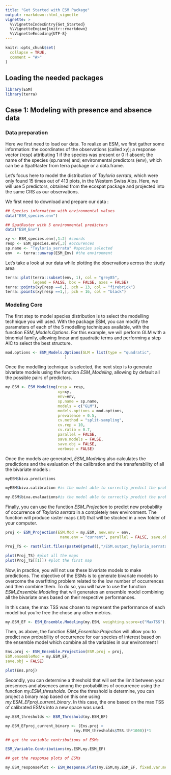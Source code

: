 ```yaml
---
title: "Get Started with ESM Package"
output: rmarkdown::html_vignette
vignette: >
  %\VignetteIndexEntry{Get_Started}
  %\VignetteEngine{knitr::rmarkdown}
  %\VignetteEncoding{UTF-8}
---
```


```r
knitr::opts_chunk$set(
  collapse = TRUE,
  comment = "#>"
)
```

## Loading the needed packages

```r
library(ESM)
library(terra)
```

## Case 1: Modeling with presence and absence data

### Data preparation

Here we first need to load our data. To realize an ESM, we first gather some information: the coordinates of the observations (called xy); a response vector (resp) attributing 1 if the species was present or 0 if absent; the name of the species (sp.name) and; environmental predictors (env), which can be a SpatRaster from terra package or a data.frame.

Let's focus here to model the distribution of *Tayloria serrata*, which were only found 15 times out of 413 plots, in the Western Swiss Alps. Here, we will use 5 predictors, obtained from the ecospat package and projected into the same CRS as our observations.

We first need to download and prepare our data :

```r
## Species information with environmental values
data("ESM_species.env") 

## SpatRaster with 5 environmental predictors
data("ESM_Env")

xy <- ESM_species.env[,1:2] #coords
resp <- ESM_species.env[,3] #occurences
sp.name <- "Tayloria_serrata" #species selected
env  <- terra::unwrap(ESM_Env) #the environment 

```

Let's take a look at our data while plotting the observations across the study area

```r
terra::plot(terra::subset(env, 1), col = "grey85", 
            legend = FALSE, box = FALSE, axes = FALSE)
terra::points(xy[resp ==0,], pch = 13, col = "firebrick")
terra::points(xy[resp ==1,], pch = 16, col = "black")
```

### Modeling Core

The first step to model species distribution is to select the modelling technique you will used. With the package ESM, you can modify the parameters of each of the 5 modelling techniques available, with the function *ESM_Models.Options*. For this example, we will perform GLM with a binomial family, allowing linear and quadratic terms and performing a step AIC to select the best structure.

```r
mod.options <- ESM_Models.Options(GLM = list(type = "quadratic",                                             test = "AIC")                                  
                          )
```

Once the modelling technique is selected, the next step is to generate bivariate models using the function *ESM_Modeling*, allowing by default all the possible pairs of predictors.

```r
my.ESM <- ESM_Modeling(resp = resp,
                       xy=xy,
                       env=env,
                       sp.name = sp.name,
                       models = c("GLM"),
                       models.options = mod.options,
                       prevalence = 0.5,
                       cv.method = "split-sampling",
                       cv.rep = 10,
                       cv.ratio = 0.7,
                       parallel = FALSE,
                       save.models = FALSE,
                       save.obj = FALSE,
                       verbose = FALSE)
```

Once the models are generated, *ESM_Modeling* also calculates the predictions and the evaluation of the calibration and the transferability of all the bivariate models :

```r
myESM$biva.predictions

myESM$biva.calibration #is the model able to correctly predict the probability of occurrence inside the environment in which it was calibrated (70% of our data if ratio = 0.7).

my.ESM$biva.evaluations#is the model able to correctly predict the probability of occurrence of new points based on new environmental data (30% of our data if ratio = 0.7).
```

Finally, you can use the function *ESM_Projection* to predict new probability of occurrence of *Tayloria serrata* in a completely new environment. The function will produce raster maps (.tif) that will be stocked in a new folder of your computer.

```r
proj <- ESM_Projection(ESM.Mod = my.ESM, new.env = env,
                        name.env = "current", parallel = FALSE, save.obj = FALSE)

Proj_TS <- rast(list.files(paste0(getwd(),"/ESM.output_Tayloria_serrata/current"), full.names=T)) #load all the maps from the new folder

plot(Proj_TS) #plot all the maps
plot(Proj_TS[[1]]) #plot the first map
```

Now, in practice, you will not use these bivariate models to make predictions. The objective of the ESMs is to generate bivariate models to overcome the overfitting problem related to the low number of occurrences and then combine them. To do so, you will have to use the function *ESM_Ensemble.Modeling* that will generates an ensemble model combining all the bivariate ones based on their respective performances.

In this case, the max TSS was chosen to represent the performance of each model but you're free the chose any other metrics.

```r
my.ESM_EF <- ESM_Ensemble.Modeling(my.ESM, weighting.score=c("MaxTSS"), threshold=0,save.obj = FALSE)
```

Then, as above, the function *ESM_Ensemble.Projection* will allow you to predict new probability of occurrence for our species of interest based on the ensemble model which combine all the variables in our environment !

```r
Ens.proj <- ESM_Ensemble.Projection(ESM.proj = proj,
ESM.ensembleMod = my.ESM_EF,
save.obj = FALSE)

plot(Ens.proj)
```

Secondly, you can determine a threshold that will set the limit between your presences and absences among the probabilities of occurrence using the function *my.ESM_thresholds*. Once the threshold is determine, you can project a binary map based on this one using *my.ESM_EFproj_current_binary*. In this case, the one based on the max TSS of calibrated ESMs into a new space was used.

```r
my.ESM_thresholds <- ESM_Threshold(my.ESM_EF)

my.ESM_EFproj_current_binary <- (Ens.proj > 
                              (my.ESM_thresholds$TSS.th*1000))*1
```

```r
## get the variable contributions of ESMs

ESM_Variable.Contributions(my.ESM,my.ESM_EF)

## get the response plots of ESMs

my.ESM_responsePlot <- ESM_Response.Plot(my.ESM,my.ESM_EF, fixed.var.metric = 'mean') 
```

